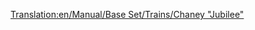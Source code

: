 [[Translation:en/Manual/Base Set/Trains/Chaney "Jubilee"]]
{{ru/Поезда|Image=[[File:en/Chaneyjubilee.png]]
|Name=Chaney "Jubilee"
|Cost=£ 15234 (761700 р.)
|Speed=112 км/ч (70 миль/ч)
|Weight=131 т
|Power=1000 л.с. (746 кВт)
|Annual=£ 1968 (98400 р.)
|Designed=1934
|Lifespan=21
|Capacity=нет
|Description=Средний паровоз, появляющийся в начале игры в умеренном климате. Он не такой дешёвый как [[ru/Manual/Base Set/Trains/Kirby Paul Tank|Kirby Paul Tank]], и не такой быстрый как [[ru/Manual/Base Set/Trains/Ginzu "A4"|Ginzu "A4"]]. Но если вы хотите сбалансированный локомотив, то он будет полезен.
|Real-life=Реальным прототипом является паровоз [http://ru.wikipedia.org/wiki/LMS_Jubilee_Class LMS Jubilee Class], созданный для вторичной пассажирской экспресс службы. 
}}